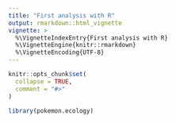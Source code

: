 ```yaml
---
title: "First analysis with R"
output: rmarkdown::html_vignette
vignette: >
  %\VignetteIndexEntry{First analysis with R}
  %\VignetteEngine{knitr::rmarkdown}
  %\VignetteEncoding{UTF-8}
---
```


```r
knitr::opts_chunk$set(
  collapse = TRUE,
  comment = "#>"
)
```

```r
library(pokemon.ecology)
```
